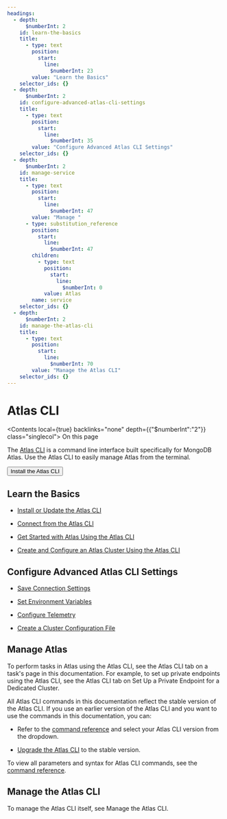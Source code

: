```yaml
---
headings:
  - depth:
      $numberInt: 2
    id: learn-the-basics
    title:
      - type: text
        position:
          start:
            line:
              $numberInt: 23
        value: "Learn the Basics"
    selector_ids: {}
  - depth:
      $numberInt: 2
    id: configure-advanced-atlas-cli-settings
    title:
      - type: text
        position:
          start:
            line:
              $numberInt: 35
        value: "Configure Advanced Atlas CLI Settings"
    selector_ids: {}
  - depth:
      $numberInt: 2
    id: manage-service
    title:
      - type: text
        position:
          start:
            line:
              $numberInt: 47
        value: "Manage "
      - type: substitution_reference
        position:
          start:
            line:
              $numberInt: 47
        children:
          - type: text
            position:
              start:
                line:
                  $numberInt: 0
            value: Atlas
        name: service
    selector_ids: {}
  - depth:
      $numberInt: 2
    id: manage-the-atlas-cli
    title:
      - type: text
        position:
          start:
            line:
              $numberInt: 70
        value: "Manage the Atlas CLI"
    selector_ids: {}
---
```


<span id="std-label-atlas-cli" />

# Atlas CLI

<Contents local={true} backlinks="none" depth={{"$numberInt":"2"}} class="singlecol">
  On this page
</Contents>

The [Atlas CLI](https://www.mongodb.com/docs/atlas/cli/current/) is a command line interface built
specifically for MongoDB <SubstitutionReference name="service">Atlas</SubstitutionReference>. Use the Atlas CLI to easily
manage <SubstitutionReference name="service">Atlas</SubstitutionReference> from the terminal.

<Button uri="https://www.mongodb.com/docs/atlas/cli/stable/install-atlas-cli/">
  Install the Atlas CLI
</Button>

## Learn the Basics

* [Install or Update the Atlas CLI](https://www.mongodb.com/docs/atlas/cli/current/install-atlas-cli/)

* [Connect from the Atlas CLI](https://www.mongodb.com/docs/atlas/cli/current/connect-atlas-cli/)

* [Get Started with Atlas Using the Atlas CLI](https://www.mongodb.com/docs/atlas/cli/current/atlas-cli-getting-started/)

* [Create and Configure an Atlas Cluster Using the Atlas CLI](https://www.mongodb.com/docs/atlas/cli/current/atlas-cli-quickstart/)

## Configure Advanced Atlas CLI Settings

* [Save Connection Settings](https://www.mongodb.com/docs/atlas/cli/current/atlas-cli-save-connection-settings/)

* [Set Environment Variables](https://www.mongodb.com/docs/atlas/cli/current/atlas-cli-env-variables/)

* [Configure Telemetry](https://www.mongodb.com/docs/atlas/cli/current/telemetry/)

* [Create a Cluster Configuration File](https://www.mongodb.com/docs/atlas/cli/current/cluster-config-file/)

## Manage <SubstitutionReference name="service">Atlas</SubstitutionReference>

To perform tasks in <SubstitutionReference name="service">Atlas</SubstitutionReference> using the Atlas CLI, see the
<Guilabel>Atlas CLI</Guilabel> tab on a task's page in this documentation. For example, to set up private endpoints using the Atlas CLI, see
the <Guilabel>Atlas CLI</Guilabel> tab on <Ref url="cluster-private-endpoint">Set Up a Private Endpoint for a Dedicated Cluster</Ref>.

All Atlas CLI commands in this documentation reflect the stable
version of the Atlas CLI. If you use an earlier version of
the Atlas CLI and you want to use the commands in this
documentation, you can:

* Refer to the [command reference](https://www.mongodb.com/docs/atlas/cli/current/command/atlas/)
  and select your Atlas CLI version from the dropdown.

* [Upgrade the Atlas CLI](https://www.mongodb.com/docs/atlas/cli/current/install-atlas-cli/#update-the-atlas-cli)
  to the stable version.

To view all parameters and syntax for Atlas CLI commands, see the
[command reference](https://www.mongodb.com/docs/atlas/cli/current/command/atlas/).

## Manage the Atlas CLI

To manage the Atlas CLI itself, see <Ref url="manage-atlas-cli">Manage the Atlas CLI</Ref>.

<Toctree titlesonly={true} />
